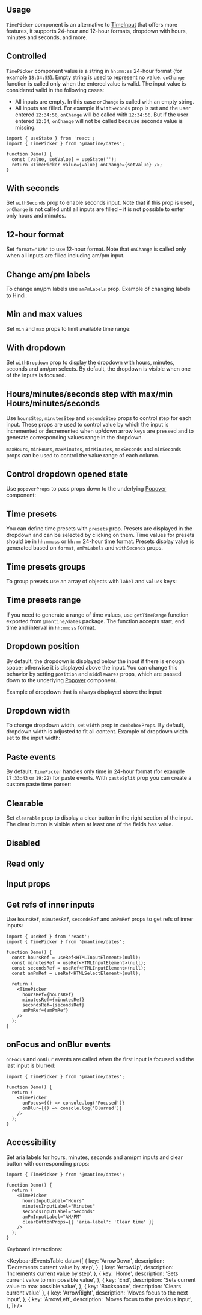 

## Usage

`TimePicker` component is an alternative to [TimeInput](/dates/time-input) that offers more
features, it supports 24-hour and 12-hour formats, dropdown with hours, minutes and seconds, and
more.

<Demo data={TimePickerDemos.usage} />

## Controlled

`TimePicker` component value is a string in `hh:mm:ss` 24-hour format (for example `18:34:55`).
Empty string is used to represent no value. `onChange` function is called only when the entered value is valid.
The input value is considered valid in the following cases:

- All inputs are empty. In this case `onChange` is called with an empty string.
- All inputs are filled. For example if `withSeconds` prop is set and the user entered `12:34:56`, `onChange` will be called with `12:34:56`. But if the user entered `12:34`, `onChange` will not be called because seconds value is missing.

```tsx
import { useState } from 'react';
import { TimePicker } from '@mantine/dates';

function Demo() {
  const [value, setValue] = useState('');
  return <TimePicker value={value} onChange={setValue} />;
}
```

## With seconds

Set `withSeconds` prop to enable seconds input. Note that if this prop is used,
`onChange` is not called until all inputs are filled – it is not possible
to enter only hours and minutes.

<Demo data={TimePickerDemos.withSeconds} />

## 12-hour format

Set `format="12h"` to use 12-hour format. Note that `onChange` is called only when all inputs are filled
including am/pm input.

<Demo data={TimePickerDemos.format12h} />

## Change am/pm labels

To change am/pm labels use `amPmLabels` prop. Example of changing labels to Hindi:

<Demo data={TimePickerDemos.amPmLabels} />

## Min and max values

Set `min` and `max` props to limit available time range:

<Demo data={TimePickerDemos.minMax} />

## With dropdown

Set `withDropdown` prop to display the dropdown with hours, minutes, seconds and am/pm selects.
By default, the dropdown is visible when one of the inputs is focused.

<Demo data={TimePickerDemos.withDropdown} />

## Hours/minutes/seconds step with max/min Hours/minutes/seconds

Use `hoursStep`, `minutesStep` and `secondsStep` props to control step for each input.
These props are used to control value by which the input is incremented or decremented when
up/down arrow keys are pressed and to generate corresponding values range in the dropdown.

`maxHours`, `minHours`, `maxMinutes`, `minMinutes`, `maxSeconds` and `minSeconds` props can be used to control the value range of each column.

<Demo data={TimePickerDemos.steps} />

## Control dropdown opened state

Use `popoverProps` to pass props down to the underlying [Popover](/core/popover) component:

<Demo data={TimePickerDemos.controlledDropdown} />

## Time presets

You can define time presets with `presets` prop. Presets are displayed in the dropdown and can be selected by clicking on them.
Time values for presets should be in `hh:mm:ss` or `hh:mm` 24-hour time format. Presets
display value is generated based on `format`, `amPmLabels` and `withSeconds` props.

<Demo data={TimePickerDemos.presets} />

## Time presets groups

To group presets use an array of objects with `label` and `values` keys:

<Demo data={TimePickerDemos.presetsGroups} />

## Time presets range

If you need to generate a range of time values, use `getTimeRange` function exported from
`@mantine/dates` package. The function accepts start, end time and interval in `hh:mm:ss` format.

<Demo data={TimePickerDemos.presetsRange} />

## Dropdown position

By default, the dropdown is displayed below the input if there is enough space; otherwise it is displayed above the input.
You can change this behavior by setting `position` and `middlewares` props, which are passed down to the
underlying [Popover](/core/popover) component.

Example of dropdown that is always displayed above the input:

<Demo data={TimePickerDemos.dropdownPosition} />

## Dropdown width

To change dropdown width, set `width` prop in `comboboxProps`. By default,
dropdown width is adjusted to fit all content. Example of dropdown width set
to the input width:

<Demo data={TimePickerDemos.dropdownWidth} />

## Paste events

By default, `TimePicker` handles only time in 24-hour format (for example `17:33:43` or `19:22`) for paste events.
With `pasteSplit` prop you can create a custom paste time parser:

<Demo data={TimePickerDemos.pasteSplit} />

## Clearable

Set `clearable` prop to display a clear button in the right section of the input.
The clear button is visible when at least one of the fields has value.

<Demo data={TimePickerDemos.clearable} />

## Disabled

<Demo data={TimePickerDemos.disabled} />

## Read only

<Demo data={TimePickerDemos.readOnly} />

## Input props

<InputFeatures component="TimePicker" element="div" />

<Demo data={TimePickerDemos.configurator} />

## Get refs of inner inputs

Use `hoursRef`, `minutesRef`, `secondsRef` and `amPmRef` props to get refs of inner inputs:

```tsx
import { useRef } from 'react';
import { TimePicker } from '@mantine/dates';

function Demo() {
  const hoursRef = useRef<HTMLInputElement>(null);
  const minutesRef = useRef<HTMLInputElement>(null);
  const secondsRef = useRef<HTMLInputElement>(null);
  const amPmRef = useRef<HTMLSelectElement>(null);

  return (
    <TimePicker
      hoursRef={hoursRef}
      minutesRef={minutesRef}
      secondsRef={secondsRef}
      amPmRef={amPmRef}
    />
  );
}
```

## onFocus and onBlur events

`onFocus` and `onBlur` events are called when the first input is focused and the last input is blurred:

```tsx
import { TimePicker } from '@mantine/dates';

function Demo() {
  return (
    <TimePicker
      onFocus={() => console.log('Focused')}
      onBlur={() => console.log('Blurred')}
    />
  );
}
```

## Accessibility

Set aria labels for hours, minutes, seconds and am/pm inputs and clear button with corresponding props:

```tsx
import { TimePicker } from '@mantine/dates';

function Demo() {
  return (
    <TimePicker
      hoursInputLabel="Hours"
      minutesInputLabel="Minutes"
      secondsInputLabel="Seconds"
      amPmInputLabel="AM/PM"
      clearButtonProps={{ 'aria-label': 'Clear time' }}
    />
  );
}
```

Keyboard interactions:

<KeyboardEventsTable
  data={[
    {
      key: 'ArrowDown',
      description: 'Decrements current value by step',
    },
    {
      key: 'ArrowUp',
      description: 'Increments current value by step',
    },
    {
      key: 'Home',
      description: 'Sets current value to min possible value',
    },
    {
      key: 'End',
      description: 'Sets current value to max possible value',
    },
    { key: 'Backspace', description: 'Clears current value' },
    {
      key: 'ArrowRight',
      description: 'Moves focus to the next input',
    },
    {
      key: 'ArrowLeft',
      description: 'Moves focus to the previous input',
    },
  ]}
/>
